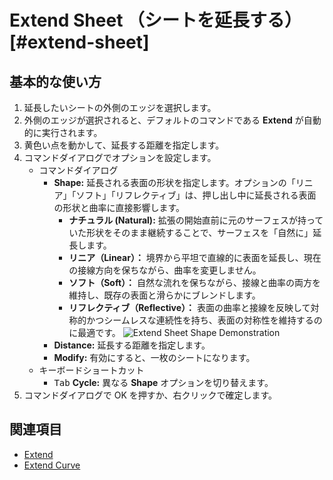 
# Extend Sheet （シートを延長する）[#extend-sheet]

<Reference shortcut="" command="Extend" button="" />

## 基本的な使い方

1. 延長したいシートの外側のエッジを選択します。
2. 外側のエッジが選択されると、デフォルトのコマンドである **Extend** が自動的に実行されます。
3. 黄色い点を動かして、延長する距離を指定します。
4. コマンドダイアログでオプションを設定します。
    - <Kst>コマンドダイアログ</Kst>
        - **Shape:** 延長される表面の形状を指定します。オプションの「リニア」「ソフト」「リフレクティブ」は、押し出し中に延長される表面の形状と曲率に直接影響します。
            - **ナチュラル (Natural):** 拡張の開始直前に元のサーフェスが持っていた形状をそのまま継続することで、サーフェスを「自然に」延長します。  
            - **リニア（Linear）：** 境界から平坦で直線的に表面を延長し、現在の接線方向を保ちながら、曲率を変更しません。
            - **ソフト（Soft）：** 自然な流れを保ちながら、接線と曲率の両方を維持し、既存の表面と滑らかにブレンドします。
            - **リフレクティブ（Reflective）：** 表面の曲率と接線を反映して対称的かつシームレスな連続性を持ち、表面の対称性を維持するのに最適です。
            ![Extend Sheet Shape Demonstration](/img/extend-sheet-shape.png)
        - **Distance:** 延長する距離を指定します。
        - **Modify:** 有効にすると、一枚のシートになります。
    - <Kst>キーボードショートカット</Kst>  
        - <kbd>Tab</kbd> **Cycle:** 異なる **Shape** オプションを切り替えます。  
5. コマンドダイアログで OK を押すか、右クリックで確定します。

<VideoPlayer fileName="extend-sheet"/>

## 関連項目
- [Extend](extend)
- [Extend Curve](/sketch/extend-curve)